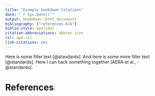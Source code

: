 ```yaml
---
title: "Example bookdown Citations"
date: "`r Sys.Date()`"
output: bookdown::html_document2
bibliography: ["references.bib"]
biblio-style: apalike2
citation-abbreviations: abbrev.json
csl: apa.csl
link-citations: yes
---
```


Here is some filler text [@standards]. And here is some more filler text [@standards]. Here I can hack something together [AERA et al., -@standards].

# References
